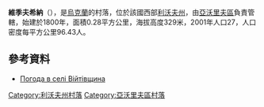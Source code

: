 {{coord|50|10|39|N|23|29|4|E|scale:100000|display=title}}

'''維季夫希納'''（{{lang-uk|Війтівщина}}），是[[烏克蘭|烏克蘭]]的村落，位於該國西部[[利沃夫州|利沃夫州]]，由[[亞沃里夫區|亞沃里夫區]]負責管轄，始建於1800年，面積0.28平方公里，海拔高度329米，2001年人口27，人口密度每平方公里96.43人。

==參考資料==
* [http://weather.in.ua/ua/l'vovskaja/3899 Погода в селі Війтівщина] {{Wayback|url=http://weather.in.ua/ua/l'vovskaja/3899 |date=20071031023249 }}

{{DEFAULTSORT:Війтівщина}}
[[Category:利沃夫州村落|Category:利沃夫州村落]]
[[Category:亞沃里夫區村落|Category:亞沃里夫區村落]]


{{Lviv-geo-stub}}